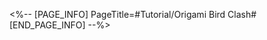 <%-- [PAGE_INFO]
PageTitle=#Tutorial/Origami Bird Clash#
[END_PAGE_INFO] --%>
{{Tutorial
|sort      = 813601
|title     = Origami Bird Clash
|subtitle  = 
|type      = 
|about     = 
|image1    = Tutorial Origami Bird Clash 1.png{{subst:void|<!--$UPLOAD:<<SpriteOutput/TutorialPic/TutorialPage_813601.png>-<Tutorial Origami Bird Clash 1.png>>}}
|text1     = Origami Bird Clash is a {{Color|h|nobold=1|Match Three battling game}} where you have to match and clear fruits {{Color|h|nobold=1|within a certain number of moves}} and increase the Origami Bird's {{Color|h|nobold=1|Combat Power}}.
|image2    = Tutorial Origami Bird Clash 2.png{{subst:void|<!--$UPLOAD:<<SpriteOutput/TutorialPic/TutorialPage_813602.png>-<Tutorial Origami Bird Clash 2.png>>}}
|text2     = At the end of the turn, the system will calculate damage based on the {{Color|h|nobold=1|Combat Power difference}}.<br />If the opponent's {{Color|h|nobold=1|HP is reduced to 0}}, you win.
|image3    = Tutorial Origami Bird Clash 3.png{{subst:void|<!--$UPLOAD:<<SpriteOutput/TutorialPic/TutorialPage_813604.png>-<Tutorial Origami Bird Clash 3.png>>}}
|text3     = Match {{Color|h|nobold=1|more than 3 fruits of the same color}} to generate a corresponding {{Color|h|nobold=1|bomb}}.
|image4    = Tutorial Origami Bird Clash 4.png{{subst:void|<!--$UPLOAD:<<SpriteOutput/TutorialPic/TutorialPage_813605.png>-<Tutorial Origami Bird Clash 4.png>>}}
|text4     = Clear {{Color|h|nobold=1|specific fruits}} to charge the bird. After {{Color|h|nobold=1|fully charging}}, the bird will release a powerful skill to help eliminate fruits.
}}